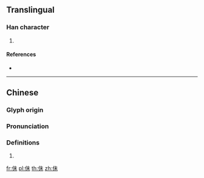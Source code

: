 {{character info/new}}
==Translingual==

===Han character===
{{Han char|rn=9|rad=人|as=05|sn=7|four=|canj=OJD|ids=⿰亻未}}

# {{defn|Han|sort=人05}}

====References====
* {{Han ref|kx=0097.200|dkj=00494|dj=0206.080|hdz=10129.070|uh=4F45|ud=20293}}

----

==Chinese==
{{zh-forms}}

===Glyph origin===
{{Han etym}}

===Pronunciation===
{{zh-pron
|m=mài
|c=maai6,mui6
|mc=y
|oc=y
|ma=
|cat=
}}

===Definitions===
{{zh-hanzi}}

# {{rfdef|lang=zh}}

[[fr:佅]]
[[pl:佅]]
[[th:佅]]
[[zh:佅]]